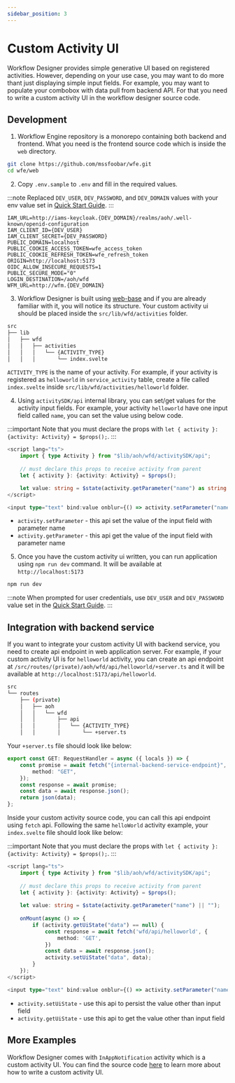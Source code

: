 ```yaml
---
sidebar_position: 3
---
```

# Custom Activity UI

Workflow Designer provides simple generative UI based on registered activities. However, depending on your use case, 
you may want to do more thant just displaying simple input fields. For example, you may want to populate your combobox 
with data pull from backend API. For that you need to write a custom activity UI in the workflow designer source code.

## Development

1. Workflow Engine repository is a monorepo containing both backend and frontend. What you need is the frontend source
code which is inside the `web` directory.

```bash
git clone https://github.com/mssfoobar/wfe.git
cd wfe/web
```

2. Copy `.env.sample` to `.env` and fill in the required values.

:::note
Replaced `DEV_USER`, `DEV_PASSWORD`, and `DEV_DOMAIN` values with your env value set in
[Quick Start Guide](/docs/modules/wfe/quickstart/overview.mdx).
:::

```dotenv
IAM_URL=http://iams-keycloak.{DEV_DOMAIN}/realms/aoh/.well-known/openid-configuration
IAM_CLIENT_ID={DEV_USER}
IAM_CLIENT_SECRET={DEV_PASSWORD}
PUBLIC_DOMAIN=localhost
PUBLIC_COOKIE_ACCESS_TOKEN=wfe_access_token
PUBLIC_COOKIE_REFRESH_TOKEN=wfe_refresh_token
ORIGIN=http://localhost:5173
OIDC_ALLOW_INSECURE_REQUESTS=1
PUBLIC_SECURE_MODE="0"
LOGIN_DESTINATION=/aoh/wfd
WFM_URL=http://wfm.{DEV_DOMAIN}
````

3. Workflow Designer is built using [web-base](/docs/modules/web-base/overview.md) and if you are already familiar with
it, you will notice its structure. Your custom activity ui should be placed inside the `src/lib/wfd/activities` folder.

```bash
src
├── lib
│   ├── wfd
│   │   ├── activities
│   │   │   └── {ACTIVITY_TYPE}
│   │   │       └── index.svelte
```

`ACTIVITY_TYPE` is the name of your activity. For example, if your activity is registered as `helloworld` in 
`service_activity` table, create a file called `index.svelte` inside `src/lib/wfd/activities/helloworld` folder.

4. Using `activitySDK/api` internal library, you can set/get values for the activity input fields. For example, your 
activity `helloworld` have one input field called `name`, you can set the value using below code.

:::important
Note that you must declare the props with `let { activity }: {activity: Activity} = $props();`.
:::

```typescript jsx {7,10} showLineNumbers
<script lang="ts">
	import { type Activity } from "$lib/aoh/wfd/activitySDK/api";
	
	// must declare this props to receive activity from parent
	let { activity }: {activity: Activity} = $props();

	let value: string = $state(activity.getParameter("name") as string || "");
</script>

<input type="text" bind:value onblur={() => activity.setParameter("name", value)} />
```

- `activity.setParameter` - this api set the value of the input field with parameter name
- `activity.getParameter` - this api get the value of the input field with parameter name


5. Once you have the custom activity ui written, you can run application using `npm run dev` command. It will be 
available at `http://localhost:5173`

```bash
npm run dev
```

:::note
When prompted for user credentials, use `DEV_USER` and `DEV_PASSWORD` value set in the 
[Quick Start Guide](/docs/modules/wfe/quickstart/overview.mdx).
:::

## Integration with backend service

If you want to integrate your custom activity UI with backend service, you need to create api endpoint in web 
application server. For example, if your custom activity UI is for `helloworld` activity, you can create an api 
endpoint at `/src/routes/(private)/aoh/wfd/api/helloworld/+server.ts` and it will be available at 
`http://localhost:5173/api/helloworld`.

```bash
src
└── routes
    ├── (private)
    │   ├── aoh
    │   │   └── wfd
    │   │       ├── api
    │   │       │   └── {ACTIVITY_TYPE}
    │   │       │       └── +server.ts
```

Your `+server.ts` file should look like below:

```typescript showLineNumbers
export const GET: RequestHandler = async ({ locals }) => {
	const promise = await fetch("{internal-backend-service-endpoint}", {
		method: "GET",
	});
	const response = await promise;
	const data = await response.json();
	return json(data);
};
```

Inside your custom activity source code, you can call this api endpoint using `fetch` api. Following the same 
`helloWorld` activity example, your `index.svelte` file should look like below:

:::important
Note that you must declare the props with `let { activity }: {activity: Activity} = $props();`.
:::

```typescript jsx {10,15} showLineNumbers
<script lang="ts">
	import { type Activity } from "$lib/aoh/wfd/activitySDK/api";
	
	// must declare this props to receive activity from parent
	let { activity }: {activity: Activity} = $props();
	
	let value: string = $state(activity.getParameter("name") || "");
	
	onMount(async () => {
		if (activity.getUiState("data") == null) {
			const response = await fetch('wfd/api/helloworld', {
				method: 'GET',
			})
			const data = await response.json();
			activity.setUiState("data", data);
		}
	});
</script>

<input type="text" bind:value onblur={() => activity.setParameter("name", value)} />
```

- `activity.setUiState` - use this api to persist the value other than input field
- `activity.getUiState` - use this api to get the value other than input field

## More Examples

Workflow Designer comes with `InAppNotification` activity which is a custom activity UI. You can find the source code
[here](https://github.com/mssfoobar/wfe/blob/develop/web/src/lib/aoh/wfd/activities/InAppNotification/index.svelte) to
learn more about how to write a custom activity UI.